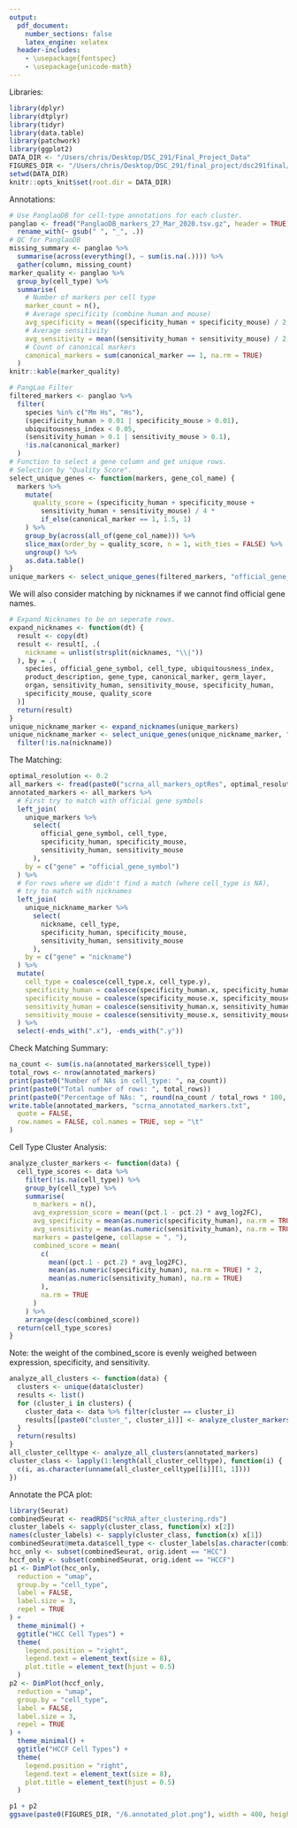 ```yaml
---
output:
  pdf_document:
    number_sections: false
    latex_engine: xelatex
  header-includes:
    - \usepackage{fontspec}
    - \usepackage{unicode-math}
---
```


Libraries:
```r
library(dplyr)
library(dtplyr)
library(tidyr)
library(data.table)
library(patchwork)
library(ggplot2)
DATA_DIR <- "/Users/chris/Desktop/DSC_291/Final_Project_Data"
FIGURES_DIR <- "/Users/chris/Desktop/DSC_291/final_project/dsc291final/Figures_scRNA"
setwd(DATA_DIR)
knitr::opts_knit$set(root.dir = DATA_DIR)
```

Annotations:
```r
# Use PanglaoDB for cell-type annotations for each cluster.
panglao <- fread("PanglaoDB_markers_27_Mar_2020.tsv.gz", header = TRUE) %>%
  rename_with(~ gsub(" ", "_", .))
# QC for PanglaoDB
missing_summary <- panglao %>%
  summarise(across(everything(), ~ sum(is.na(.)))) %>%
  gather(column, missing_count)
marker_quality <- panglao %>%
  group_by(cell_type) %>%
  summarise(
    # Number of markers per cell type
    marker_count = n(),
    # Average specificity (combine human and mouse)
    avg_specificity = mean((specificity_human + specificity_mouse) / 2, na.rm = TRUE),
    # Average sensitivity
    avg_sensitivity = mean((sensitivity_human + sensitivity_mouse) / 2, na.rm = TRUE),
    # Count of canonical markers
    canonical_markers = sum(canonical_marker == 1, na.rm = TRUE)
  )
knitr::kable(marker_quality)
```

\newpage

```r
# PangLao Filter
filtered_markers <- panglao %>%
  filter(
    species %in% c("Mm Hs", "Hs"),
    (specificity_human > 0.01 | specificity_mouse > 0.01),
    ubiquitousness_index < 0.05,
    (sensitivity_human > 0.1 | sensitivity_mouse > 0.1),
    !is.na(canonical_marker)
  )
# Function to select a gene column and get unique rows.
# Selection by "Quality Score".
select_unique_genes <- function(markers, gene_col_name) {
  markers %>%
    mutate(
      quality_score = (specificity_human + specificity_mouse +
        sensitivity_human + sensitivity_mouse) / 4 *
        if_else(canonical_marker == 1, 1.5, 1)
    ) %>%
    group_by(across(all_of(gene_col_name))) %>%
    slice_max(order_by = quality_score, n = 1, with_ties = FALSE) %>%
    ungroup() %>%
    as.data.table()
}
unique_markers <- select_unique_genes(filtered_markers, "official_gene_symbol")
```

We will also consider matching by nicknames if we cannot find official gene names.
```r
# Expand Nicknames to be on seperate rows.
expand_nicknames <- function(dt) {
  result <- copy(dt)
  result <- result[, .(
    nickname = unlist(strsplit(nicknames, "\\|"))
  ), by = .(
    species, official_gene_symbol, cell_type, ubiquitousness_index,
    product_description, gene_type, canonical_marker, germ_layer,
    organ, sensitivity_human, sensitivity_mouse, specificity_human,
    specificity_mouse, quality_score
  )]
  return(result)
}
unique_nickname_marker <- expand_nicknames(unique_markers)
unique_nickname_marker <- select_unique_genes(unique_nickname_marker, "nickname") %>%
  filter(!is.na(nickname))
```

The Matching:
```r
optimal_resolution <- 0.2
all_markers <- fread(paste0("scrna_all_markers_optRes", optimal_resolution, ".txt"), header = TRUE)
annotated_markers <- all_markers %>%
  # First try to match with official gene symbols
  left_join(
    unique_markers %>%
      select(
        official_gene_symbol, cell_type,
        specificity_human, specificity_mouse,
        sensitivity_human, sensitivity_mouse
      ),
    by = c("gene" = "official_gene_symbol")
  ) %>%
  # For rows where we didn't find a match (where cell_type is NA),
  # try to match with nicknames
  left_join(
    unique_nickname_marker %>%
      select(
        nickname, cell_type,
        specificity_human, specificity_mouse,
        sensitivity_human, sensitivity_mouse
      ),
    by = c("gene" = "nickname")
  ) %>%
  mutate(
    cell_type = coalesce(cell_type.x, cell_type.y),
    specificity_human = coalesce(specificity_human.x, specificity_human.y),
    specificity_mouse = coalesce(specificity_mouse.x, specificity_mouse.y),
    sensitivity_human = coalesce(sensitivity_human.x, sensitivity_human.y),
    sensitivity_mouse = coalesce(sensitivity_mouse.x, sensitivity_mouse.y)
  ) %>%
  select(-ends_with(".x"), -ends_with(".y"))
```

Check Matching Summary:
```r
na_count <- sum(is.na(annotated_markers$cell_type))
total_rows <- nrow(annotated_markers)
print(paste0("Number of NAs in cell_type: ", na_count))
print(paste0("Total number of rows: ", total_rows))
print(paste0("Percentage of NAs: ", round(na_count / total_rows * 100, 2), "%"))
write.table(annotated_markers, "scrna_annotated_markers.txt",
  quote = FALSE,
  row.names = FALSE, col.names = TRUE, sep = "\t"
)
```

Cell Type Cluster Analysis:
```r
analyze_cluster_markers <- function(data) {
  cell_type_scores <- data %>%
    filter(!is.na(cell_type)) %>%
    group_by(cell_type) %>%
    summarise(
      n_markers = n(),
      avg_expression_score = mean((pct.1 - pct.2) * avg_log2FC),
      avg_specificity = mean(as.numeric(specificity_human), na.rm = TRUE),
      avg_sensitivity = mean(as.numeric(sensitivity_human), na.rm = TRUE),
      markers = paste(gene, collapse = ", "),
      combined_score = mean(
        c(
          mean((pct.1 - pct.2) * avg_log2FC),
          mean(as.numeric(specificity_human), na.rm = TRUE) * 2,
          mean(as.numeric(sensitivity_human), na.rm = TRUE)
        ),
        na.rm = TRUE
      )
    ) %>%
    arrange(desc(combined_score))
  return(cell_type_scores)
}
```
Note: the weight of the combined_score is evenly weighed between expression, specificity, and sensitivity.

```r
analyze_all_clusters <- function(data) {
  clusters <- unique(data$cluster)
  results <- list()
  for (cluster_i in clusters) {
    cluster_data <- data %>% filter(cluster == cluster_i)
    results[[paste0("cluster_", cluster_i)]] <- analyze_cluster_markers(cluster_data)
  }
  return(results)
}
all_cluster_celltype <- analyze_all_clusters(annotated_markers)
cluster_class <- lapply(1:length(all_cluster_celltype), function(i) {
  c(i, as.character(unname(all_cluster_celltype[[i]][1, 1])))
})
```

Annotate the PCA plot:
```r
library(Seurat)
combinedSeurat <- readRDS("scRNA_after_clustering.rds")
cluster_labels <- sapply(cluster_class, function(x) x[2])
names(cluster_labels) <- sapply(cluster_class, function(x) x[1])
combinedSeurat@meta.data$cell_type <- cluster_labels[as.character(combinedSeurat$seurat_clusters)]
hcc_only <- subset(combinedSeurat, orig.ident == "HCC")
hccf_only <- subset(combinedSeurat, orig.ident == "HCCF")
p1 <- DimPlot(hcc_only,
  reduction = "umap",
  group.by = "cell_type",
  label = FALSE,
  label.size = 3,
  repel = TRUE
) +
  theme_minimal() +
  ggtitle("HCC Cell Types") +
  theme(
    legend.position = "right",
    legend.text = element_text(size = 8),
    plot.title = element_text(hjust = 0.5)
  )
p2 <- DimPlot(hccf_only,
  reduction = "umap",
  group.by = "cell_type",
  label = FALSE,
  label.size = 3,
  repel = TRUE
) +
  theme_minimal() +
  ggtitle("HCCF Cell Types") +
  theme(
    legend.position = "right",
    legend.text = element_text(size = 8),
    plot.title = element_text(hjust = 0.5)
  )

p1 + p2
ggsave(paste0(FIGURES_DIR, "/6.annotated_plot.png"), width = 400, height = 150, units = "mm")
```
